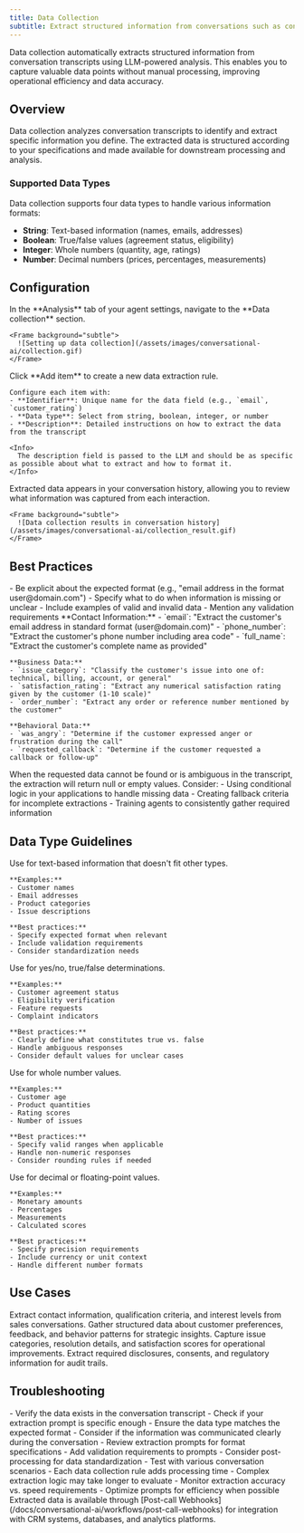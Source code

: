 ```yaml
---
title: Data Collection
subtitle: Extract structured information from conversations such as contact details and business data.
---
```


Data collection automatically extracts structured information from conversation transcripts using LLM-powered analysis. This enables you to capture valuable data points without manual processing, improving operational efficiency and data accuracy.

## Overview

Data collection analyzes conversation transcripts to identify and extract specific information you define. The extracted data is structured according to your specifications and made available for downstream processing and analysis.

### Supported Data Types

Data collection supports four data types to handle various information formats:

- **String**: Text-based information (names, emails, addresses)
- **Boolean**: True/false values (agreement status, eligibility)
- **Integer**: Whole numbers (quantity, age, ratings)
- **Number**: Decimal numbers (prices, percentages, measurements)

## Configuration

<Steps>
  <Step title="Access data collection settings">
    In the **Analysis** tab of your agent settings, navigate to the **Data collection** section.

    <Frame background="subtle">
      ![Setting up data collection](/assets/images/conversational-ai/collection.gif)
    </Frame>

  </Step>

  <Step title="Add data collection items">
    Click **Add item** to create a new data extraction rule.

    Configure each item with:
    - **Identifier**: Unique name for the data field (e.g., `email`, `customer_rating`)
    - **Data type**: Select from string, boolean, integer, or number
    - **Description**: Detailed instructions on how to extract the data from the transcript

    <Info>
      The description field is passed to the LLM and should be as specific as possible about what to extract and how to format it.
    </Info>

  </Step>

  <Step title="Review extracted data">
    Extracted data appears in your conversation history, allowing you to review what information was captured from each interaction.

    <Frame background="subtle">
      ![Data collection results in conversation history](/assets/images/conversational-ai/collection_result.gif)
    </Frame>

  </Step>
</Steps>

## Best Practices

<AccordionGroup>
  <Accordion title="Writing effective extraction prompts">
    - Be explicit about the expected format (e.g., "email address in the format user@domain.com")
    - Specify what to do when information is missing or unclear
    - Include examples of valid and invalid data
    - Mention any validation requirements
  </Accordion>

  <Accordion title="Common data collection examples">
    **Contact Information:**
    - `email`: "Extract the customer's email address in standard format (user@domain.com)"
    - `phone_number`: "Extract the customer's phone number including area code"
    - `full_name`: "Extract the customer's complete name as provided"

    **Business Data:**
    - `issue_category`: "Classify the customer's issue into one of: technical, billing, account, or general"
    - `satisfaction_rating`: "Extract any numerical satisfaction rating given by the customer (1-10 scale)"
    - `order_number`: "Extract any order or reference number mentioned by the customer"

    **Behavioral Data:**
    - `was_angry`: "Determine if the customer expressed anger or frustration during the call"
    - `requested_callback`: "Determine if the customer requested a callback or follow-up"

  </Accordion>

  <Accordion title="Handling missing or unclear data">
    When the requested data cannot be found or is ambiguous in the transcript, the extraction will return null or empty values. Consider:
    - Using conditional logic in your applications to handle missing data
    - Creating fallback criteria for incomplete extractions
    - Training agents to consistently gather required information
  </Accordion>
</AccordionGroup>

## Data Type Guidelines

<Tabs>
  <Tab title="String">
    Use for text-based information that doesn't fit other types.
    
    **Examples:**
    - Customer names
    - Email addresses 
    - Product categories
    - Issue descriptions
    
    **Best practices:**
    - Specify expected format when relevant
    - Include validation requirements
    - Consider standardization needs
  </Tab>

  <Tab title="Boolean">
    Use for yes/no, true/false determinations.
    
    **Examples:**
    - Customer agreement status
    - Eligibility verification
    - Feature requests
    - Complaint indicators
    
    **Best practices:**
    - Clearly define what constitutes true vs. false
    - Handle ambiguous responses
    - Consider default values for unclear cases
  </Tab>
  <Tab title="Integer">
    Use for whole number values.
    
    **Examples:**
    - Customer age
    - Product quantities
    - Rating scores
    - Number of issues
    
    **Best practices:**
    - Specify valid ranges when applicable
    - Handle non-numeric responses
    - Consider rounding rules if needed
  </Tab>
  <Tab title="Number">
    Use for decimal or floating-point values.
    
    **Examples:**
    - Monetary amounts
    - Percentages
    - Measurements
    - Calculated scores
    
    **Best practices:**
    - Specify precision requirements
    - Include currency or unit context
    - Handle different number formats
  </Tab>
</Tabs>

## Use Cases

<CardGroup cols={2}>

<Card title="Lead Qualification" icon="user-check">
  Extract contact information, qualification criteria, and interest levels from sales conversations.
</Card>

<Card title="Customer Intelligence" icon="brain">
  Gather structured data about customer preferences, feedback, and behavior patterns for strategic
  insights.
</Card>

<Card title="Support Analytics" icon="chart-line">
  Capture issue categories, resolution details, and satisfaction scores for operational
  improvements.
</Card>

<Card title="Compliance Documentation" icon="clipboard-check">
  Extract required disclosures, consents, and regulatory information for audit trails.
</Card>

</CardGroup>

## Troubleshooting

<AccordionGroup>

  <Accordion title="Data extraction returning empty values">
    - Verify the data exists in the conversation transcript
    - Check if your extraction prompt is specific enough
    - Ensure the data type matches the expected format
    - Consider if the information was communicated clearly during the conversation
  </Accordion>
  <Accordion title="Inconsistent data formats">
    - Review extraction prompts for format specifications 
    - Add validation requirements to prompts 
    - Consider post-processing for data standardization 
    - Test with various conversation scenarios
  </Accordion>
  <Accordion title="Performance considerations">
    - Each data collection rule adds processing time
    - Complex extraction logic may take longer to evaluate
    - Monitor extraction accuracy vs. speed requirements
    - Optimize prompts for efficiency when possible
  </Accordion>
</AccordionGroup>

<Info>
  Extracted data is available through [Post-call
  Webhooks](/docs/conversational-ai/workflows/post-call-webhooks) for integration with CRM systems,
  databases, and analytics platforms.
</Info>
